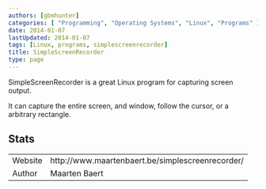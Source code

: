 ```yaml
---
authors: [gbmhunter]
categories: [ "Programming", "Operating Systems", "Linux", "Programs" ]
date: 2014-01-07
lastUpdated: 2014-01-07
tags: [Linux, programs, simplescreenrecorder]
title: SimpleScreenRecorder
type: page
---
```


<WarningIsNotes />

SimpleScreenRecorder is a great Linux program for capturing screen output.

It can capture the entire screen, and window, follow the cursor, or a arbitrary rectangle.

## Stats

<table >
	<tbody >
		<tr >
<td >Website</td>
<td >http://www.maartenbaert.be/simplescreenrecorder/</td>
		</tr>
		<tr >
<td >Author</td>
<td >Maarten Baert</td>
		</tr>
	</tbody>
</table>
